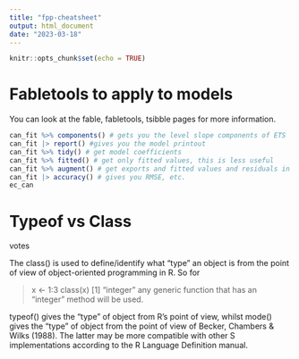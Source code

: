 ```yaml
---
title: "fpp-cheatsheet"
output: html_document
date: "2023-03-18"
---
```


```r
knitr::opts_chunk$set(echo = TRUE)
```

# Fabletools to apply to models 

You can look at the fable, fabletools, tsibble pages for more information.

```r

can_fit %>% components() # gets you the level slope components of ETS
can_fit |> report() #gives you the model printout
can_fit %>% tidy() # get model coefficients
can_fit %>% fitted() # get only fitted values, this is less useful
can_fit %>% augment() # get exports and fitted values and residuals in the same dataset
can_fit |> accuracy() # gives you RMSE, etc.
ec_can

```

# Typeof vs Class


votes

The class() is used to define/identify what "type" an object is from the point of view of object-oriented programming in R. So for

> x <- 1:3
> class(x)
[1] "integer"
any generic function that has an "integer" method will be used.

typeof() gives the "type" of object from R's point of view, whilst mode() gives the "type" of object from the point of view of Becker, Chambers & Wilks (1988). The latter may be more compatible with other S implementations according to the R Language Definition manual.










